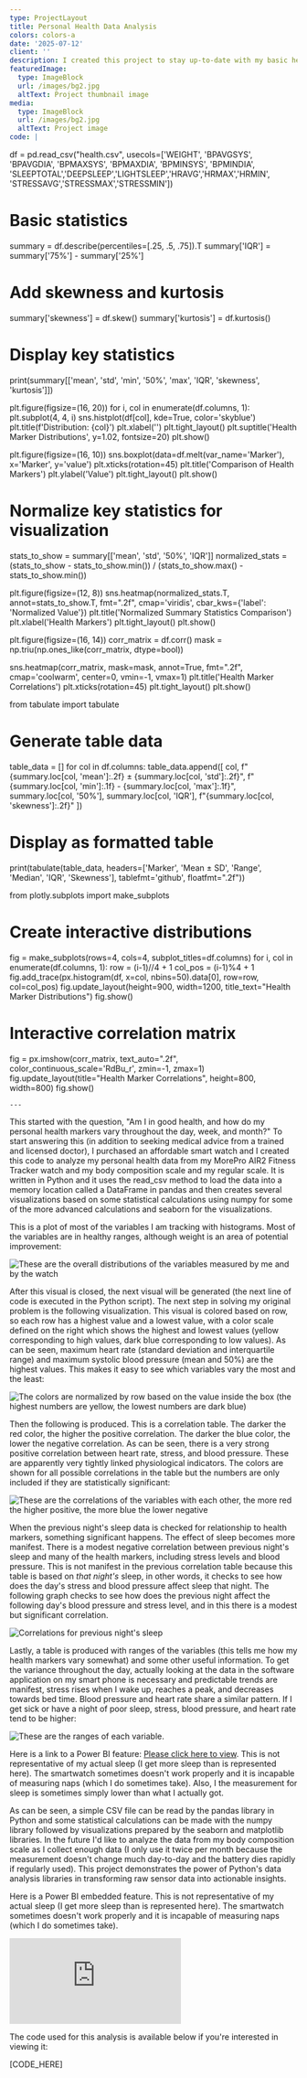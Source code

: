 ```yaml
---
type: ProjectLayout
title: Personal Health Data Analysis
colors: colors-a
date: '2025-07-12'
client: ''
description: I created this project to stay up-to-date with my basic health markers.
featuredImage:
  type: ImageBlock
  url: /images/bg2.jpg
  altText: Project thumbnail image
media:
  type: ImageBlock
  url: /images/bg2.jpg
  altText: Project image
code: |
  ```
  
  df = pd.read_csv("health.csv", usecols=['WEIGHT', 'BPAVGSYS',	'BPAVGDIA',	'BPMAXSYS',	'BPMAXDIA',	'BPMINSYS',	
                                          'BPMINDIA',	'SLEEPTOTAL','DEEPSLEEP','LIGHTSLEEP','HRAVG','HRMAX','HRMIN',
                                          'STRESSAVG','STRESSMAX','STRESSMIN'])
                                          
  # Basic statistics
  summary = df.describe(percentiles=[.25, .5, .75]).T
  summary['IQR'] = summary['75%'] - summary['25%']
  
  # Add skewness and kurtosis
  summary['skewness'] = df.skew()
  summary['kurtosis'] = df.kurtosis()
  
  # Display key statistics
  print(summary[['mean', 'std', 'min', '50%', 'max', 'IQR', 'skewness', 'kurtosis']])
                 
  plt.figure(figsize=(16, 20))
  for i, col in enumerate(df.columns, 1):
      plt.subplot(4, 4, i)
      sns.histplot(df[col], kde=True, color='skyblue')
      plt.title(f'Distribution: {col}')
      plt.xlabel('')
  plt.tight_layout()
  plt.suptitle('Health Marker Distributions', y=1.02, fontsize=20)
  plt.show()
  
  plt.figure(figsize=(16, 10))
  sns.boxplot(data=df.melt(var_name='Marker'), 
              x='Marker', 
              y='value')
  plt.xticks(rotation=45)
  plt.title('Comparison of Health Markers')
  plt.ylabel('Value')
  plt.tight_layout()
  plt.show()
  
  # Normalize key statistics for visualization
  stats_to_show = summary[['mean', 'std', '50%', 'IQR']]
  normalized_stats = (stats_to_show - stats_to_show.min()) / (stats_to_show.max() - stats_to_show.min())
  
  plt.figure(figsize=(12, 8))
  sns.heatmap(normalized_stats.T, 
              annot=stats_to_show.T,
              fmt=".2f",
              cmap='viridis',
              cbar_kws={'label': 'Normalized Value'})
  plt.title('Normalized Summary Statistics Comparison')
  plt.xlabel('Health Markers')
  plt.tight_layout()
  plt.show()
  
  plt.figure(figsize=(16, 14))
  corr_matrix = df.corr()
  mask = np.triu(np.ones_like(corr_matrix, dtype=bool))
  
  sns.heatmap(corr_matrix, 
              mask=mask,
              annot=True, 
              fmt=".2f", 
              cmap='coolwarm',
              center=0,
              vmin=-1, vmax=1)
  plt.title('Health Marker Correlations')
  plt.xticks(rotation=45)
  plt.tight_layout()
  plt.show()
  
  from tabulate import tabulate
  
  # Generate table data
  table_data = []
  for col in df.columns:
      table_data.append([
          col,
          f"{summary.loc[col, 'mean']:.2f} ± {summary.loc[col, 'std']:.2f}",
          f"{summary.loc[col, 'min']:.1f} - {summary.loc[col, 'max']:.1f}",
          summary.loc[col, '50%'],
          summary.loc[col, 'IQR'],
          f"{summary.loc[col, 'skewness']:.2f}"
      ])
  
  # Display as formatted table
  print(tabulate(table_data,
                 headers=['Marker', 'Mean ± SD', 'Range', 'Median', 'IQR', 'Skewness'],
                 tablefmt='github',
                 floatfmt=".2f"))
                 
  from plotly.subplots import make_subplots
  
  # Create interactive distributions
  fig = make_subplots(rows=4, cols=4, subplot_titles=df.columns)
  for i, col in enumerate(df.columns, 1):
      row = (i-1)//4 + 1
      col_pos = (i-1)%4 + 1
      fig.add_trace(px.histogram(df, x=col, nbins=50).data[0], row=row, col=col_pos)
  fig.update_layout(height=900, width=1200, title_text="Health Marker Distributions")
  fig.show()
  
  # Interactive correlation matrix
  fig = px.imshow(corr_matrix, text_auto=".2f", color_continuous_scale='RdBu_r', zmin=-1, zmax=1)
  fig.update_layout(title="Health Marker Correlations", height=800, width=800)
  fig.show()
  ```
---
```



This started with the question, "Am I in good health, and how do my personal health markers vary throughout the day, week, and month?"  To start answering this (in addition to seeking medical advice from a trained and licensed doctor), I purchased an affordable smart watch and I created this code to analyze my personal health data from my MorePro AIR2 Fitness Tracker watch and my body composition scale and my regular scale.  It is written in Python and it uses the read_csv method to load the data into a memory location called a DataFrame in pandas and then creates several visualizations based on some statistical calculations using numpy for some of the more advanced calculations and seaborn for the visualizations.

This is a plot of most of the variables I am tracking with histograms.  Most of the variables are in healthy ranges, although weight is an area of potential improvement:

![These are the overall distributions of the variables measured by me and by the watch](/images/overall_distributions.png)

After this visual is closed, the next visual will be generated (the next line of code is executed in the Python script).  The next step in solving my original problem is the following visualization.  This visual is colored based on row, so each row has a highest value and a lowest value, with a color scale defined on the right which shows the highest and lowest values (yellow corresponding to high values, dark blue corresponding to low values).  As can be seen, maximum heart rate (standard deviation and interquartile range) and maximum systolic blood pressure (mean and 50%) are the highest values.  This makes it easy to see which variables vary the most and the least:

![The colors are normalized by row based on the value inside the box (the highest numbers are yellow, the lowest numbers are dark blue)](/images/heatmap_normalized.png)

Then the following is produced.  This is a correlation table.  The darker the red color, the higher the positive correlation.  The darker the blue color, the lower the negative correlation.  As can be seen, there is a very strong positive correlation between heart rate, stress, and blood pressure.  These are apparently very tightly linked physiological indicators.  The colors are shown for all possible correlations in the table but the numbers are only included if they are statistically significant:

![These are the correlations of the variables with each other, the more red the higher positive, the more blue the lower negative](/images/heatmap_correlations.png)

When the previous night's sleep data is checked for relationship to health markers, something significant happens.  The effect of sleep becomes more manifest.  There is a modest negative correlation between previous night's sleep and many of the health markers, including stress levels and blood pressure.  This is not manifest in the previous correlation table because this table is based on *that night's* sleep, in other words, it checks to see how does the day's stress and blood pressure affect sleep that night.  The following graph checks to see how does the previous night affect the following day's blood pressure and stress level, and in this there is a modest but significant correlation.

![Correlations for previous night's sleep](/images/correlation_matrix_previous_night.png)

Lastly, a table is produced with ranges of the variables (this tells me how my health markers vary somewhat) and some other useful information.  To get the variance throughout the day, actually looking at the data in the software application on my smart phone is necessary and predictable trends are manifest, stress rises when I wake up, reaches a peak, and decreases towards bed time.  Blood pressure and heart rate share a similar pattern.  If I get sick or have a night of poor sleep, stress, blood pressure, and heart rate tend to be higher:

![These are the ranges of each variable.](/images/range_calculations.png)

Here is a link to a Power BI feature: [Please click here to view](https://app.powerbi.com/view?r=eyJrIjoiMmNhNDIzZTAtZTIxNi00NWZhLTk0MmItMDZjM2M5MjRjMzFiIiwidCI6IjE5NWQ0ZTBiLTAzM2UtNDAzNi05ZDAwLTJiOGY0MDA1OWE3YyIsImMiOjZ9).  This is not representative of my actual sleep (I get more sleep than is represented here).  The smartwatch sometimes doesn't work properly and it is incapable of measuring naps (which I do sometimes take).  Also, I the measurement for sleep is sometimes simply lower than what I actually got.

As can be seen, a simple CSV file can be read by the pandas library in Python and some statistical calculations can be made with the numpy library followed by visualizations prepared by the seaborn and matplotlib libraries.  In the future I'd like to analyze the data from my body composition scale as I collect enough data (I only use it twice per month because the measurement doesn't change much day-to-day and the battery dies rapidly if regularly used).  This project demonstrates the power of Python's data analysis libraries in transforming raw sensor data into actionable insights.

Here is a Power BI embedded feature.  This is not representative of my actual sleep (I get more sleep than is represented here).  The smartwatch sometimes doesn't work properly and it is incapable of measuring naps (which I do sometimes take).

<div className="powerbi-container" style={{position: 'relative', paddingBottom: '62.25%', height: 0, overflow: 'hidden'}}>
  <iframe 
    title="health_analysis" 
    style={{position: 'absolute', top: 0, left: 0, width: '100%', height: '100%'}} 
    src="https://app.powerbi.com/view?r=eyJrIjoiMmNhNDIzZTAtZTIxNi00NWZhLTk0MmItMDZjM2M5MjRjMzFiIiwidCI6IjE5NWQ0ZTBiLTAzM2UtNDAzNi05ZDAwLTJiOGY0MDA1OWE3YyIsImMiOjZ9" 
    frameBorder="0" 
    allowFullScreen="true">
  </iframe>
</div>

The code used for this analysis is available below if you're interested in viewing it:

[CODE_HERE]